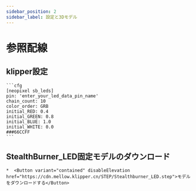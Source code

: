 ```yaml
---
sidebar_position: 2
sidebar_label: 設定と3Dモデル
---
```


# 参照配線

## klipper設定

    ```cfg
    [neopixel sb_leds]
    pin: 'enter_your_led_data_pin_name'
    chain_count: 10
    color_order: GRB
    initial_RED: 0.4
    initial_GREEN: 0.8
    initial_BLUE: 1.0
    initial_WHITE: 0.0
    ###66CCFF
    ```

## StealthBurner_LED固定モデルのダウンロード

    *  <Button variant="contained" disableElevation href="https://cdn.mellow.klipper.cn/STEP/Stealthburner_LED.step">モデルをダウンロードする</Button>